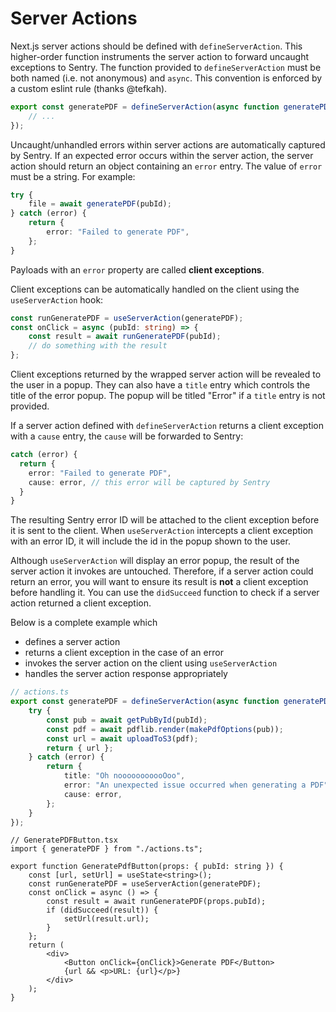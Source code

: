 # Server Actions

Next.js server actions should be defined with `defineServerAction`. This higher-order function instruments the server action to forward uncaught exceptions to Sentry. The function provided to `defineServerAction` must be both named (i.e. not anonymous) and `async`. This convention is enforced by a custom eslint rule (thanks @tefkah).

```ts
export const generatePDF = defineServerAction(async function generatePDF(pubId: string) {
	// ...
});
```

Uncaught/unhandled errors within server actions are automatically captured by Sentry. If an expected error occurs within the server action, the server action should return an object containing an `error` entry. The value of `error` must be a string. For example:

```ts
try {
	file = await generatePDF(pubId);
} catch (error) {
	return {
		error: "Failed to generate PDF",
	};
}
```

Payloads with an `error` property are called **client exceptions**.

Client exceptions can be automatically handled on the client using the `useServerAction` hook:

```ts
const runGeneratePDF = useServerAction(generatePDF);
const onClick = async (pubId: string) => {
	const result = await runGeneratePDF(pubId);
	// do something with the result
};
```

Client exceptions returned by the wrapped server action will be revealed to the user in a popup. They can also have a `title` entry which controls the title of the error popup. The popup will be titled "Error" if a `title` entry is not provided.

If a server action defined with `defineServerAction` returns a client exception with a `cause` entry, the `cause` will be forwarded to Sentry:

```ts
catch (error) {
  return {
    error: "Failed to generate PDF",
    cause: error, // this error will be captured by Sentry
  }
}
```

The resulting Sentry error ID will be attached to the client exception before it is sent to the client. When `useServerAction` intercepts a client exception with an error ID, it will include the id in the popup shown to the user.

Although `useServerAction` will display an error popup, the result of the server action it invokes are untouched. Therefore, if a server action could return an error, you will want to ensure its result is **not** a client exception before handling it. You can use the `didSucceed` function to check if a server action returned a client exception.

Below is a complete example which

- defines a server action
- returns a client exception in the case of an error
- invokes the server action on the client using `useServerAction`
- handles the server action response appropriately

```ts
// actions.ts
export const generatePDF = defineServerAction(async function generatePDF(pubId: string) {
	try {
		const pub = await getPubById(pubId);
		const pdf = await pdflib.render(makePdfOptions(pub));
		const url = await uploadToS3(pdf);
		return { url };
	} catch (error) {
		return {
			title: "Oh nooooooooooOoo",
			error: "An unexpected issue occurred when generating a PDF",
			cause: error,
		};
	}
});
```

```tsx
// GeneratePDFButton.tsx
import { generatePDF } from "./actions.ts";

export function GeneratePdfButton(props: { pubId: string }) {
	const [url, setUrl] = useState<string>();
	const runGeneratePDF = useServerAction(generatePDF);
	const onClick = async () => {
		const result = await runGeneratePDF(props.pubId);
		if (didSucceed(result)) {
			setUrl(result.url);
		}
	};
	return (
		<div>
			<Button onClick={onClick}>Generate PDF</Button>
			{url && <p>URL: {url}</p>}
		</div>
	);
}
```
